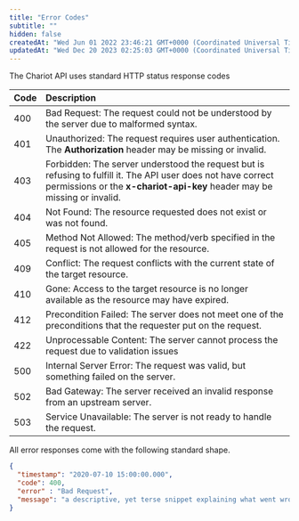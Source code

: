 ```yaml
---
title: "Error Codes"
subtitle: ""
hidden: false
createdAt: "Wed Jun 01 2022 23:46:21 GMT+0000 (Coordinated Universal Time)"
updatedAt: "Wed Dec 20 2023 02:25:03 GMT+0000 (Coordinated Universal Time)"
---
```

The Chariot API uses standard HTTP status response codes

| Code | Description                                                                                                                                                                               |
| :--- | :---------------------------------------------------------------------------------------------------------------------------------------------------------------------------------------- |
| 400  | Bad Request: The request could not be understood by the server due to malformed syntax.                                                                                                   |
| 401  | Unauthorized: The request requires user authentication. The **Authorization** header may be missing or invalid.                                                                           |
| 403  | Forbidden: The server understood the request but is refusing to fulfill it. The API user does not have correct permissions or the **x-chariot-api-key** header may be missing or invalid. |
| 404  | Not Found: The resource requested does not exist or was not found.                                                                                                                        |
| 405  | Method Not Allowed: The method/verb specified in the request is not allowed for the resource.                                                                                             |
| 409  | Conflict: The request conflicts with the current state of the target resource.                                                                                                            |
| 410  | Gone: Access to the target resource is no longer available as the resource may have expired.                                                                                              |
| 412  | Precondition Failed: The server does not meet one of the preconditions that the requester put on the request.                                                                             |
| 422  | Unprocessable Content: The server cannot process the request due to validation issues                                                                                                     |
| 500  | Internal Server Error: The request was valid, but something failed on the server.                                                                                                         |
| 502  | Bad Gateway: The server received an invalid response from an upstream server.                                                                                                             |
| 503  | Service Unavailable: The server is not ready to handle the request.                                                                                                                       |

All error responses come with the following standard shape.

```json JSON
{
  "timestamp": "2020-07-10 15:00:00.000",
  "code": 400,
  "error" : "Bad Request",
  "message": "a descriptive, yet terse snippet explaining what went wrong"
}
```

